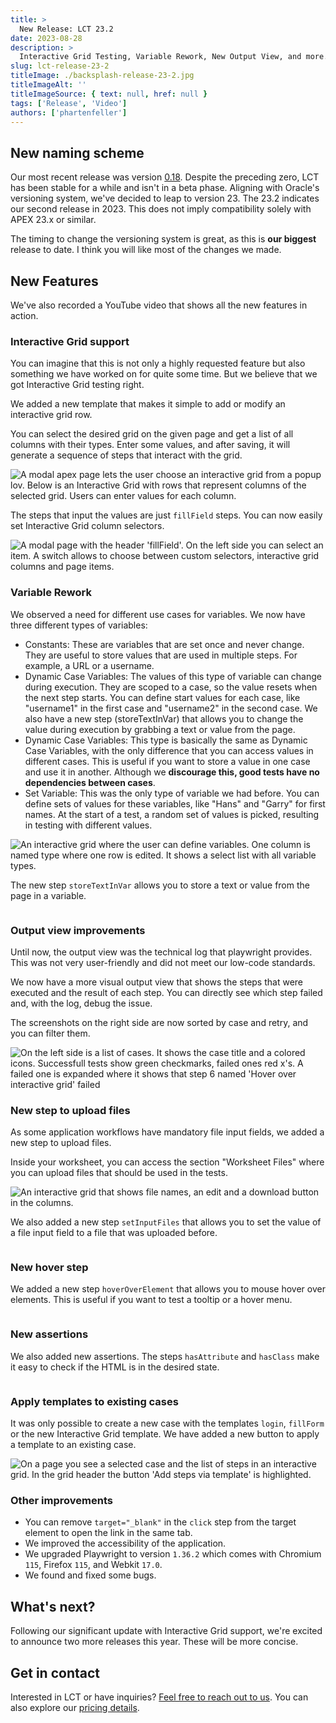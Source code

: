```yaml
---
title: >
  New Release: LCT 23.2
date: 2023-08-28
description: >
  Interactive Grid Testing, Variable Rework, New Output View, and more.
slug: lct-release-23-2
titleImage: ./backsplash-release-23-2.jpg
titleImageAlt: ''
titleImageSource: { text: null, href: null }
tags: ['Release', 'Video']
authors: ['phartenfeller']
---
```


## New naming scheme

Our most recent release was version [0.18](https://lct.software/blog/lct-release-0-18). Despite the preceding zero, LCT has been stable for a while and isn't in a beta phase. Aligning with Oracle's versioning system, we've decided to leap to version 23. The 23.2 indicates our second release in 2023. This does not imply compatibility solely with APEX 23.x or similar.

The timing to change the versioning system is great, as this is **our biggest** release to date. I think you will like most of the changes we made.

## New Features

We've also recorded a YouTube video that shows all the new features in action.

<YouTube videoID="QhIoAfYzFN0" />

### Interactive Grid support

You can imagine that this is not only a highly requested feature but also something we have worked on for quite some time. But we believe that we got Interactive Grid testing right.

We added a new template that makes it simple to add or modify an interactive grid row.

You can select the desired grid on the given page and get a list of all columns with their types. Enter some values, and after saving, it will generate a sequence of steps that interact with the grid.

<Image
  filename="lct-23-2-ig-template.png"
  alt="A modal apex page lets the user choose an interactive grid from a popup lov. Below is an Interactive Grid with rows that represent columns of the selected grid. Users can enter values for each column."
/>

The steps that input the values are just `fillField` steps. You can now easily set Interactive Grid column selectors.

<Image
  filename="lct-23-2-ig-fill-field.png"
  alt="A modal page with the header 'fillField'. On the left side you can select an item. A switch allows to choose between custom selectors, interactive grid columns and page items."
/>

### Variable Rework

We observed a need for different use cases for variables. We now have three different types of variables:

- Constants: These are variables that are set once and never change. They are useful to store values that are used in multiple steps. For example, a URL or a username.
- Dynamic Case Variables: The values of this type of variable can change during execution. They are scoped to a case, so the value resets when the next step starts. You can define start values for each case, like "username1" in the first case and "username2" in the second case. We also have a new step (storeTextInVar) that allows you to change the value during execution by grabbing a text or value from the page.
- Dynamic Case Variables: This type is basically the same as Dynamic Case Variables, with the only difference that you can access values in different cases. This is useful if you want to store a value in one case and use it in another. Although we **discourage this, good tests have no dependencies between cases**.
- Set Variable: This was the only type of variable we had before. You can define sets of values for these variables, like "Hans" and "Garry" for first names. At the start of a test, a random set of values is picked, resulting in testing with different values.

<Image
  filename="lct-23-2-var-types.png"
  alt="An interactive grid where the user can define variables. One column is named type where one row is edited. It shows a select list with all variable types."
/>

The new step `storeTextInVar` allows you to store a text or value from the page in a variable.

<Image filename="lct-23-2-var-storetext.png" alt="" />

### Output view improvements

Until now, the output view was the technical log that playwright provides. This was not very user-friendly and did not meet our low-code standards.

We now have a more visual output view that shows the steps that were executed and the result of each step. You can directly see which step failed and, with the log, debug the issue.

The screenshots on the right side are now sorted by case and retry, and you can filter them.

<Image
  filename="lct-23-2-output.png"
  alt="On the left side is a list of cases. It shows the case title and a colored icons. Successfull tests show green checkmarks, failed ones red x's. A failed one is expanded where it shows that step 6 named 'Hover over interactive grid' failed"
/>

### New step to upload files

As some application workflows have mandatory file input fields, we added a new step to upload files.

Inside your worksheet, you can access the section "Worksheet Files" where you can upload files that should be used in the tests.

<Image
  filename="lct-23-2-upload-files.png"
  alt="An interactive grid that shows file names, an edit and a download button in the columns."
/>

We also added a new step `setInputFiles` that allows you to set the value of a file input field to a file that was uploaded before.

<Image filename="lct-23-2-upload-step.png" alt="" />

### New hover step

We added a new step `hoverOverElement` that allows you to mouse hover over elements. This is useful if you want to test a tooltip or a hover menu.

<Image filename="lct-23-2-hover-step.png" alt="" />

### New assertions

We also added new assertions. The steps `hasAttribute` and `hasClass` make it easy to check if the HTML is in the desired state.

<Image filename="lct-23-2-assertions.png" alt="" />

### Apply templates to existing cases

It was only possible to create a new case with the templates `login`, `fillForm` or the new Interactive Grid template. We have added a new button to apply a template to an existing case.

<Image
  filename="lct-23-2-template-existing-case.png"
  alt="On a page you see a selected case and the list of steps in an interactive grid. In the grid header the button 'Add steps via template' is highlighted."
/>

### Other improvements

- You can remove `target="_blank"` in the `click` step from the target element to open the link in the same tab.
- We improved the accessibility of the application.
- We upgraded Playwright to version `1.36.2` which comes with Chromium `115`, Firefox `115`, and Webkit `17.0`.
- We found and fixed some bugs.

## What's next?

Following our significant update with Interactive Grid support, we're excited to announce two more releases this year. These will be more concise.

## Get in contact

Interested in LCT or have inquiries? [Feel free to reach out to us](https://lct.software/#contact). You can also explore our [pricing details](https://lct.software/#pricing).
